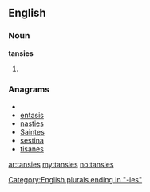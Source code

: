 ==English==

===Noun===
'''tansies'''

# {{plural of|[[tansy]]}}

===Anagrams===
* {{alphagram|aeinsst}}
* [[entasis#English|entasis]]
* [[nasties#English|nasties]]
* [[Saintes#English|Saintes]]
* [[sestina#English|sestina]]
* [[tisanes#English|tisanes]]

[[Category:English plurals ending in "-ies"]]

[[ar:tansies]]
[[my:tansies]]
[[no:tansies]]